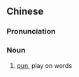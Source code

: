 {{also|双关}}
==Chinese==
{{zh-forms|s=双关}}

===Pronunciation===
{{zh-pron
|m=shuāngguān
|c=soeng1 gwaan1
|mn=qz,xm:song-koan/xm,zz:siang-koan
|cat=n
}}

===Noun===
{{zh-noun}}

# [[pun]], play on words